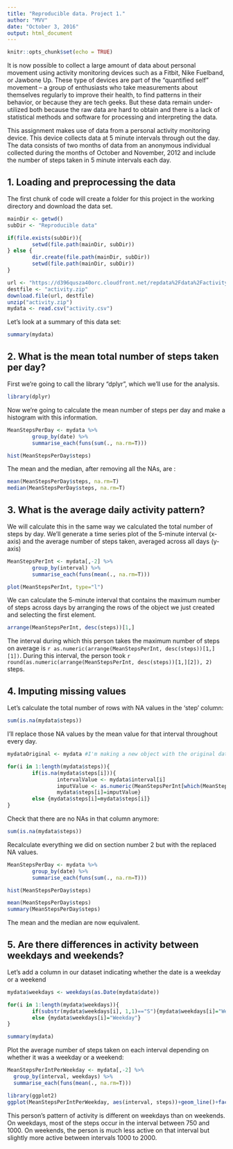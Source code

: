 ---
title: "Reproducible data. Project 1."
author: "MVV"
date: "October 3, 2016"
output: html_document
---

```{r setup, include=FALSE}
knitr::opts_chunk$set(echo = TRUE)
```

It is now possible to collect a large amount of data about personal movement using activity monitoring devices such as a Fitbit, Nike Fuelband, or Jawbone Up. These type of devices are part of the "quantified self" movement -- a group of enthusiasts who take measurements about themselves regularly to improve their health, to find patterns in their behavior, or because they are tech geeks. But these data remain under-utilized both because the raw data are hard to obtain and there is a lack of statistical methods and software for processing and interpreting the data.

This assignment makes use of data from a personal activity monitoring device. This device collects data at 5 minute intervals through out the day. The data consists of two months of data from an anonymous individual collected during the months of October and November, 2012 and include the number of steps taken in 5 minute intervals each day.


## 1. Loading and preprocessing the data

The first chunk of code will create a folder for this project in the working directory and download the data set.

```{r importing}
mainDir <- getwd()
subDir <- "Reproducible data"

if(file.exists(subDir)){
        setwd(file.path(mainDir, subDir))
} else {
        dir.create(file.path(mainDir, subDir))
        setwd(file.path(mainDir, subDir))
}

url <- "https://d396qusza40orc.cloudfront.net/repdata%2Fdata%2Factivity.zip"
destfile <- "activity.zip"
download.file(url, destfile)
unzip("activity.zip")
mydata <- read.csv("activity.csv")
```


Let's look at a summary of this data set:

```{r summary}
summary(mydata)
```


## 2. What is the mean total number of steps taken per day?

First we're going to call the library "dplyr", which we'll use for the analysis.

```{r dplyr, warning=FALSE}
library(dplyr)
```

Now we're going to calculate the mean number of steps per day and make a histogram with this information.

```{r mean number steps}
MeanStepsPerDay <- mydata %>%
        group_by(date) %>%
        summarise_each(funs(sum(., na.rm=T)))

hist(MeanStepsPerDay$steps)
```


The mean and the median, after removing all the NAs, are :

```{r mean and median}
mean(MeanStepsPerDay$steps, na.rm=T)
median(MeanStepsPerDay$steps, na.rm=T)
```


  
## 3. What is the average daily activity pattern?

We will calculate this in the same way we calculated the total number of steps by day. We'll generate a time series plot of the 5-minute interval (x-axis) and the average number of steps taken, averaged across all days (y-axis)

```{r daily activity pattern}
MeanStepsPerInt <- mydata[,-2] %>%
        group_by(interval) %>%
        summarise_each(funs(mean(., na.rm=T)))

plot(MeanStepsPerInt, type="l")
```

We can calculate the 5-minute interval that contains the maximum number of steps across days by arranging the rows of the object we just created and selecting the first element.

```{r Interval with max number of steps}
arrange(MeanStepsPerInt, desc(steps))[1,]
```

The interval during which this person takes the maximum number of steps on average is `r as.numeric(arrange(MeanStepsPerInt, desc(steps))[1,][1])`. During this interval, the person took `r round(as.numeric(arrange(MeanStepsPerInt, desc(steps))[1,][2]), 2)` steps. 



## 4. Imputing missing values

Let's calculate the total number of rows with NA values in the 'step' column:
```{r Total NA rows}
sum(is.na(mydata$steps)) 
```

I'll replace those NA values by the mean value for that interval throughout every day.
```{r Replacing NAs}
mydataOriginal <- mydata #I'm making a new object with the original data because I'm going to change the original dataset

for(i in 1:length(mydata$steps)){
        if(is.na(mydata$steps[i])){
                intervalValue <- mydata$interval[i]
                imputValue <- as.numeric(MeanStepsPerInt[which(MeanStepsPerInt$interval==intervalValue),2])
                mydata$steps[i]=imputValue} 
        else {mydata$steps[i]=mydata$steps[i]}
}
```


Check that there are no NAs in that column anymore:
```{r recheck NAs}
sum(is.na(mydata$steps))
```


Recalculate everything we did on section number 2 but with the replaced NA values.
```{r recalculate with NAs}
MeanStepsPerDay <- mydata %>%
        group_by(date) %>%
        summarise_each(funs(sum(., na.rm=T)))

hist(MeanStepsPerDay$steps)

mean(MeanStepsPerDay$steps)
summary(MeanStepsPerDay$steps)
```

The mean and the median are now equivalent.



## 5. Are there differences in activity between weekdays and weekends?

Let's add a column in our dataset indicating whether the date is a weekday or a weekend

```{r weekdays}
mydata$weekdays <- weekdays(as.Date(mydata$date))

for(i in 1:length(mydata$weekdays)){
        if(substr(mydata$weekdays[i], 1,1)=="S"){mydata$weekdays[i]="Weekend"} 
        else {mydata$weekdays[i]="Weekday"}
}

summary(mydata)
```


Plot the average number of steps taken on each interval depending on whether it was a weekday or a weekend:

```{r weekday vs weekend}
MeanStepsPerIntPerWeekday <- mydata[,-2] %>%
  group_by(interval, weekdays) %>%
  summarise_each(funs(mean(., na.rm=T)))

library(ggplot2)
ggplot(MeanStepsPerIntPerWeekday, aes(interval, steps))+geom_line()+facet_grid(weekdays~.)
```

This person's pattern of activity is different on weekdays than on weekends. On weekdays, most of the steps occur in the interval between 750 and 1000. On weekends, the person is much less active on that interval but slightly more active between intervals 1000 to 2000.